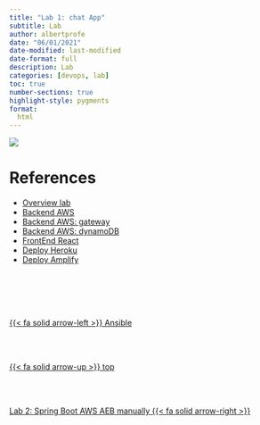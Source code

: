 ```yaml
---
title: "Lab 1: chat App"
subtitle: Lab
author: albertprofe
date: "06/01/2021"
date-modified: last-modified
date-format: full
description: Lab
categories: [devops, lab]
toc: true
number-sections: true
highlight-style: pygments
format:
  html
---
```


![](/images/devops/AWS-Lambda-and-DynamoDB-Architecture.png)

# References

- [Overview lab](https://sites.google.com/view/devopscifo/labs/1-chat-app){.external target='_blank'}
- [Backend AWS](https://sites.google.com/view/devopscifo/labs/1-chat-app/aws-chat-back){.external target='_blank'}
- [Backend AWS: gateway](https://sites.google.com/view/devopscifo/labs/1-chat-app/aws-chat-back/api-gateway-chat){.external target='_blank'}
- [Backend AWS: dynamoDB](https://sites.google.com/view/devopscifo/labs/1-chat-app/aws-chat-back/dynamodb){.external target='_blank'}
- [FrontEnd React](https://sites.google.com/view/devopscifo/labs/1-chat-app/react-chat-front){.external target='_blank'}
- [Deploy Heroku](https://sites.google.com/view/devopscifo/labs/1-chat-app/react-chat-front/react-chat-heroku){.external target='_blank'}
- [Deploy Amplify](https://sites.google.com/view/devopscifo/labs/1-chat-app/react-chat-front/react-chat-amplify){.external target='_blank'}
  











<!--- navLinks -->
<br><br>
<div class=row>
<br>
<div class='column left previous'>
<br>
[{{< fa solid arrow-left >}} Ansible](/devops/devops-tools-ansible.qmd)
<br>
</div>
<br>
<div class='column center'>
<br>
[{{< fa solid arrow-up >}} top](#top)
<br>
</div>
<br>
<div class='column right next'>
<br>
[Lab 2: Spring Boot AWS AEB manually {{< fa solid arrow-right >}}](/devops/devops-lab-springbooksintro.qmd)
<br>
</div>
<br>
</div>
